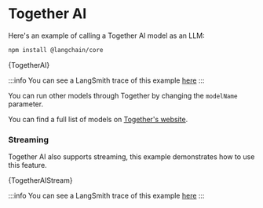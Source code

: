 
# Together AI

Here's an example of calling a Together AI model as an LLM:



<IntegrationInstallTooltip></IntegrationInstallTooltip>

```bash npm2yarn
npm install @langchain/core
```

<CodeBlock language="typescript">{TogetherAI}</CodeBlock>

:::info
You can see a LangSmith trace of this example [here](https://smith.langchain.com/public/f49160bd-a6cd-4234-96de-b8106a9e08a7/r)
:::

You can run other models through Together by changing the `modelName` parameter.

You can find a full list of models on [Together's website](https://api.together.xyz/playground).

### Streaming

Together AI also supports streaming, this example demonstrates how to use this feature.

<CodeBlock language="typescript">{TogetherAIStream}</CodeBlock>

:::info
You can see a LangSmith trace of this example [here](https://smith.langchain.com/public/26b5716e-6f00-47c1-aa71-1838a1eddbd1/r)
:::
